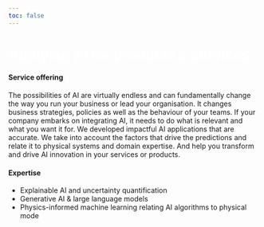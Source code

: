 ```yaml
---
toc: false
---
```

::: {.container-fluid}
```{=html}
<div class="p-5 mb-4 bg-light rounded-3 bgimg">
  <div class="container-fluid py-5">
    <h1 class="display-5 fw-bold">Applying AI for products & services</h1>
  </div>
</div>

<style type="text/css">
.bgimg {
  background-image: url('../../images/hero-concepting.png');
}
.hero-quote {
  font-family: "Zilla Slab";
  font-color: white;
  color: white;
}

.fw-bold {
  /* font-family: "Zilla Slab Highlight"; */
  font-style: bold !important;
  color: white !important;
}
</style>
```
:::


::: {.container}
::: {.grid}

:::{.g-col-7}
#### Service offering
The possibilities of AI are virtually endless and can fundamentally change the way you run your business or lead your organisation. It changes business strategies, policies as well as the behaviour of your teams. If your company embarks on integrating AI, it needs to do what is relevant and what you want it for. We developed impactful AI applications that are accurate. We take into account the factors that drive the predictions and relate it to physical systems and domain expertise. And help you transform and drive AI innovation in your services or products. 
:::

:::{.g-col-5}
#### Expertise
- Explainable AI and uncertainty quantification
- Generative AI & large language models
- Physics-informed machine learning relating AI algorithms to physical mode
:::

:::
:::
